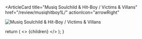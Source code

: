 <ArticleCard
  title="Musiq Soulchild & Hit-Boy / Victims & Villans"
  href="/review/musiqhitboy1L/"
  actionIcon="arrowRight"
>

![Musiq Soulchild & Hit-Boy / Victims & Villans](../../images/cd/musiqhitboy1L.jpg) 

</ArticleCard>

  return (
    <>
      {children}
    </>
  );
}